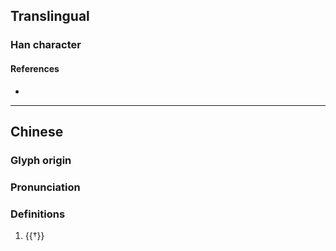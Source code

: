 {{character info/new}}
==Translingual==

===Han character===
{{Han char|rn=94|rad=犬|as=08|sn=11|four=43227|canj=KHHSB,KHISB,XKHHS,XKHIS|ids=⿰犭肩}}

====References====
* {{Han ref|kx=0713.030|dkj=20475|dj=1125.030|hdz=21354.190|uh=730F|ud=29455|bh=D668|bd=54888}}

----

==Chinese==
{{zh-forms}}

===Glyph origin===
{{Han etym}}

===Pronunciation===
{{zh-pron
|m=jiān,yā,yàn
|c=gin1
|mc=y
|oc=y
|cat=
}}

===Definitions===
{{zh-hanzi}}

# {{†}} {{zh-alt-form|豜}}